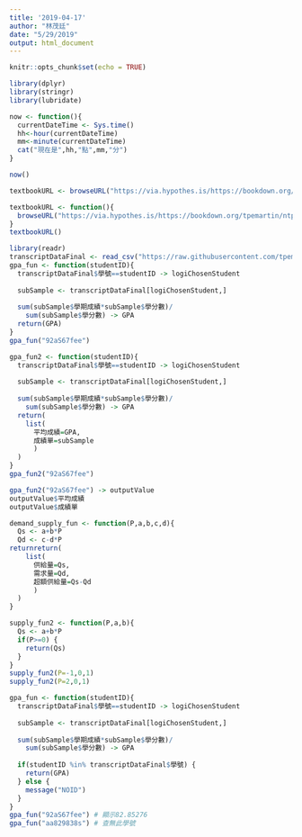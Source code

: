 ```yaml
---
title: '2019-04-17'
author: "林茂廷"
date: "5/29/2019"
output: html_document
---
```


```r
knitr::opts_chunk$set(echo = TRUE)
```

```r
library(dplyr)
library(stringr)
library(lubridate)
```

```r
now <- function(){
  currentDateTime <- Sys.time()
  hh<-hour(currentDateTime)
  mm<-minute(currentDateTime)
  cat("現在是",hh,"點",mm,"分")
}
```
```r
now()
```
```r
textbookURL <- browseURL("https://via.hypothes.is/https://bookdown.org/tpemartin/ntpu-programming-for-data-science/function-and-conditional-execution.html")
```


```r
textbookURL <- function(){
  browseURL("https://via.hypothes.is/https://bookdown.org/tpemartin/ntpu-programming-for-data-science/function-and-conditional-execution.html")
}
textbookURL()
```

```r
library(readr)
transcriptDataFinal <- read_csv("https://raw.githubusercontent.com/tpemartin/github-data/master/transcriptDataFinal.csv")
gpa_fun <- function(studentID){
  transcriptDataFinal$學號==studentID -> logiChosenStudent
  
  subSample <- transcriptDataFinal[logiChosenStudent,]
  
  sum(subSample$學期成績*subSample$學分數)/
    sum(subSample$學分數) -> GPA
  return(GPA)
}
gpa_fun("92aS67fee")
```

```r
gpa_fun2 <- function(studentID){
  transcriptDataFinal$學號==studentID -> logiChosenStudent
  
  subSample <- transcriptDataFinal[logiChosenStudent,]
  
  sum(subSample$學期成績*subSample$學分數)/
    sum(subSample$學分數) -> GPA
  return(
    list(
      平均成績=GPA,
      成績單=subSample
      )
  )
}
gpa_fun2("92aS67fee")
```

```r
gpa_fun2("92aS67fee") -> outputValue
outputValue$平均成績
outputValue$成績單
```

```r
demand_supply_fun <- function(P,a,b,c,d){
  Qs <- a+b*P
  Qd <- c-d*P
returnreturn(
    list(
      供給量=Qs,
      需求量=Qd,
      超額供給量=Qs-Qd
      )
  )
}
```
```r
supply_fun2 <- function(P,a,b){
  Qs <- a+b*P
  if(P>=0) {
    return(Qs)
  }
}
supply_fun2(P=-1,0,1)
supply_fun2(P=2,0,1)
```
```r
gpa_fun <- function(studentID){
  transcriptDataFinal$學號==studentID -> logiChosenStudent
  
  subSample <- transcriptDataFinal[logiChosenStudent,]
  
  sum(subSample$學期成績*subSample$學分數)/
    sum(subSample$學分數) -> GPA
  
  if(studentID %in% transcriptDataFinal$學號) {
    return(GPA) 
  } else {
    message("NOID") 
  }
}
gpa_fun("92aS67fee") # 顯示82.85276
gpa_fun("aa829838s") # 查無此學號
```

















































